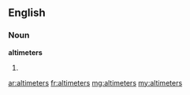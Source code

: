 ==English==

===Noun===
'''altimeters'''

# {{plural of|[[altimeter]]}}

[[ar:altimeters]]
[[fr:altimeters]]
[[mg:altimeters]]
[[my:altimeters]]